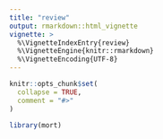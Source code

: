 ```yaml
---
title: "review"
output: rmarkdown::html_vignette
vignette: >
  %\VignetteIndexEntry{review}
  %\VignetteEngine{knitr::rmarkdown}
  %\VignetteEncoding{UTF-8}
---
```


```r
knitr::opts_chunk$set(
  collapse = TRUE,
  comment = "#>"
)
```

```r
library(mort)
```
